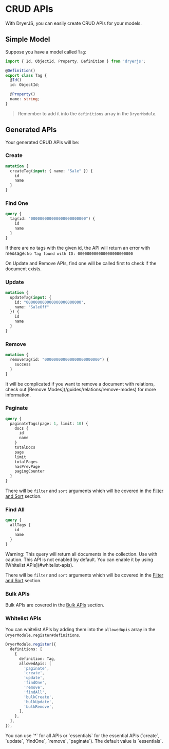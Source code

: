 
# CRUD APIs

With DryerJS, you can easily create CRUD APIs for your models.

## Simple Model

Suppose you have a model called `Tag`:
```ts copy
import { Id, ObjectId, Property, Definition } from 'dryerjs';

@Definition()
export class Tag {
  @Id()
  id: ObjectId;

  @Property()
  name: string;
}
```

> Remember to add it into the `definitions` array in the `DryerModule`.

## Generated APIs

Your generated CRUD APIs will be:

### Create

```graphql copy
mutation {
  createTag(input: { name: "Sale" }) {
    id
    name
  }
}
```

### Find One

```graphql copy
query {
  tag(id: "000000000000000000000000") {
    id
    name
  }
}
```

If there are no tags with the given id, the API will return an error with message: `No Tag found with ID: 000000000000000000000000`

<Callout>
  On Update and Remove APIs, find one will be called first to check if the document exists.
</Callout>

### Update

```graphql copy
mutation {
  updateTag(input: {
    id: "000000000000000000000000",
    name: "SaleOff"
  }) {
    id
    name
  }
}
```

### Remove
    
```graphql copy
mutation {
  removeTag(id: "000000000000000000000000") {
    success
  }
}
```

<Callout>
  It will be complicated if you want to remove a document with relations, check out [Remove Modes](/guides/relations/remove-modes) for more information.
</Callout>

### Paginate
  
```graphql copy
query {
  paginateTags(page: 1, limit: 10) {
    docs {
      id
      name
    }
    totalDocs
    page
    limit
    totalPages
    hasPrevPage
    pagingCounter
  }
}
```

There will be `filter` and `sort` arguments which will be covered in the [Filter and Sort](/guides/filter-and-sort) section.

### Find All

```graphql copy
query {
  allTags {
    id
    name
  }
}
```

<Callout>
Warning: This query will return all documents in the collection. Use with caution. This API is not enabled by default. You can enable it by using [Whitelist APIs](#whitelist-apis).
</Callout>

There will be `filter` and `sort` arguments which will be covered in the [Filter and Sort](/guides/filter-and-sort) section.

### Bulk APIs

Bulk APIs are covered in the [Bulk APIs](/guides/bulk-apis) section.

### Whitelist APIs

You can whitelist APIs by adding them into the `allowedApis` array in the `DryerModule.register#definitions`.

```ts copy
DryerModule.register({
  definitions: [
    {
      definition: Tag,
      allowedApis: [
        'paginate',
        'create',
        'update',
        'findOne',
        'remove',
        'findAll',
        'bulkCreate',
        'bulkUpdate',
        'bulkRemove',
      ],
    },
  ],
}),
```

<Callout>
You can use `*` for all APIs or `essentials` for the essential APIs (`create`, `update`, `findOne`, `remove`, `paginate`).
The default value is `essentials`.
</Callout>
